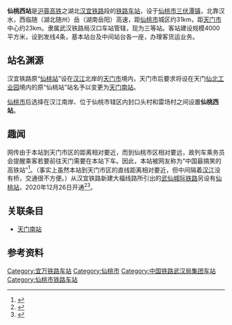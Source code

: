 {{Infobox China railway station 
|车站名称 =仙桃西站
|图片 =仙桃西站.jpg 
|图片介紹 = 
|车站代码= 
|车站名称拼音 = Xiantaoxi
|英文名称=Xiantao West Railway Station
|电报码 = XAN
|拼音码 = XTX
|车站位置 = [[湖北省|湖北省]][[仙桃市|仙桃市]][[三伏潭镇|三伏潭镇]]雷场村
|归属 =[[中国铁路武汉局集团有限公司|武汉铁路局]][[汉口站|汉口站]]<ref>{{Cite web|title=汉宜铁路开通在即 汉口站已做好迎客准备|url=http://www.cnhubei.com/news/gdxw/201206/t2117478.shtml|date=2012-06-27|publisher=荆楚网|access-date=2016-10-04|archive-url=https://web.archive.org/web/20170812062017/http://www.cnhubei.com/news/gdxw/201206/t2117478.shtml|archive-date=2017-08-12|dead-url=yes}}</ref>
|线路 = [[汉宜铁路|汉宜铁路]]
|车站等级 = 
|月台数目 = 2
|股道数目 = 4
|坐标 = {{coord|30|25|39.79|N|113|8|2.06|E|display=inline,title}}
}}
'''仙桃西站'''是[[沪蓉高铁|沪蓉高铁]]之湖北[[汉宜铁路|汉宜铁路]]段的[[铁路车站|铁路车站]]，设于[[仙桃市|仙桃市]][[三伏潭镇|三伏潭镇]]，北靠汉水，西临随（湖北随州）岳（湖南岳阳）高速，距[[仙桃市|仙桃市]]城区约31km，距[[天门市|天门市]]中心约23km。隶属武汉铁路局汉口车站管辖，现为三等站。客站建设规模4000平方米，设到发线4条，基本站台及中间站台各一座，办理客货运业务。

==站名渊源==
汉宜铁路原“[[天门南站|仙桃站]]”设在[[汉江_(中国)|汉江]]北岸的[[天门市|天门市]]境内，天门市后要求将设在天门[[仙北工业园|仙北工业园]]境内的原“仙桃站”站名予以变更为[[天门南站|天门南站]]。 　　

[[仙桃市|仙桃市]]后选择在汉江南岸、位于仙桃市辖区内封口头村和雷场村之间设置'''仙桃西站'''。

==趣闻==
网传由于本站到天门市区的距离相对要近，而到仙桃市区相对要远，故列车乘务员会提醒乘客若要前往天门需要在本站下车。因此，本站被网友称为“中国最搞笑的高铁站”<ref>{{cite web|title=此武夷山站到不了武夷山 高铁站名中的“李逵”与“李鬼”|url=http://www.infzm.com/content/119668|accessdate=2016-09-19|publisher=南方周末|archive-date=2016-09-22|archive-url=https://web.archive.org/web/20160922020416/http://www.infzm.com/content/119668|dead-url=no}}</ref>。（事实上虽然本站到天门市区的直线距离相对要近，但中间隔着[[汉江_(中国)|汉江]]没有桥，交通很不方便。）从汉宜铁路新建大福线路所引出的[[武仙城际铁路|武仙城际铁路]]另设有[[仙桃站|仙桃站]]，2020年12月26日开通<ref>{{cite news|url=http://www.cnr.cn/hubei/toutiao/20201225/t20201225_525373785.shtml|title=武仙城际开通在即 仙桃到武汉最快41分钟|work=[[湖北日报|湖北日报]]|date=2020-12-25|accessdate=2020-12-25}}</ref><ref>{{cite news|url=http://news.hbtv.com.cn/p/1915147.html|title=湖北第五条城铁，通了！湖北广电融媒体记者现场直击|publisher=湖北广电融媒体新闻中心|date=2020-12-26|accessdate=2020-12-26|archive-date=2021-11-28|archive-url=https://web.archive.org/web/20211128131227/http://news.hbtv.com.cn/p/1915147.html}}</ref>。

==关联条目==
*[[天门南站|天门南站]]

==参考资料==
{{reflist}}
{{汉宜铁路}}
[[Category:宜万铁路车站|Category:宜万铁路车站]]
[[Category:仙桃市|Category:仙桃市]]
[[Category:中国铁路武汉局集团车站|Category:中国铁路武汉局集团车站]]
[[Category:仙桃市铁路车站|Category:仙桃市铁路车站]]